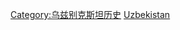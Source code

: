 {{Commons category|Events in Uzbekistan}}

[[Category:乌兹别克斯坦历史|Category:乌兹别克斯坦历史]]
[[Category:亚洲各国事件|Uzbekistan]]